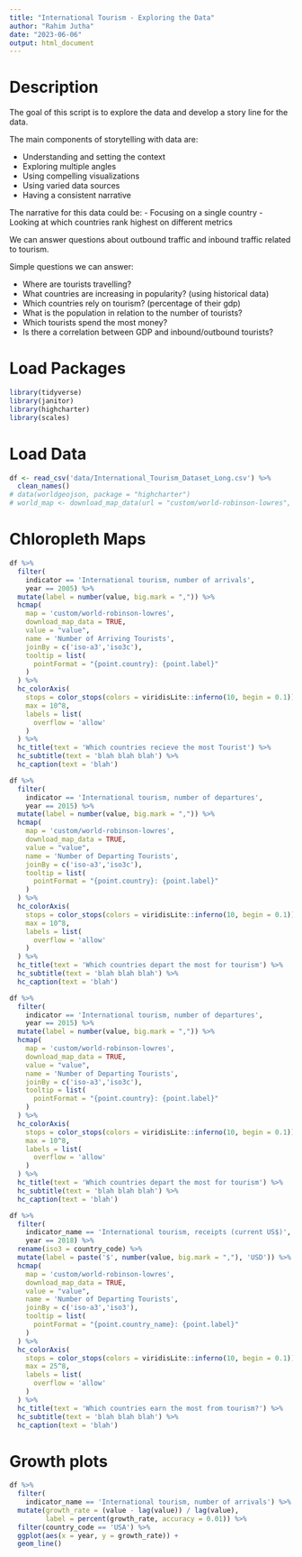 ```yaml
---
title: "International Tourism - Exploring the Data"
author: "Rahim Jutha"
date: "2023-06-06"
output: html_document
---
```


# Description

The goal of this script is to explore the data and develop a story line for the data.

The main components of storytelling with data are:

- Understanding and setting the context
- Exploring multiple angles
- Using compelling visualizations
- Using varied data sources
- Having a consistent narrative

The narrative for this data could be:
- Focusing on a single country
- Looking at which countries rank highest on different metrics

We can answer questions about outbound traffic and inbound traffic related to tourism.

Simple questions we can answer:

- Where are tourists travelling?
- What countries are increasing in popularity? (using historical data)
- Which countries rely on tourism? (percentage of their gdp)
- What is the population in relation to the number of tourists?
- Which tourists spend the most money?
- Is there a correlation between GDP and inbound/outbound tourists?

# Load Packages
```r
library(tidyverse)
library(janitor)
library(highcharter)
library(scales)
```

# Load Data
```r
df <- read_csv('data/International_Tourism_Dataset_Long.csv') %>%
  clean_names()
# data(worldgeojson, package = "highcharter")
# world_map <- download_map_data(url = "custom/world-robinson-lowres", showinfo = F)
```

# Chloropleth Maps
```r
df %>%
  filter(
    indicator == 'International tourism, number of arrivals',
    year == 2005) %>%
  mutate(label = number(value, big.mark = ",")) %>%
  hcmap(
    map = 'custom/world-robinson-lowres',
    download_map_data = TRUE,
    value = "value",
    name = 'Number of Arriving Tourists',
    joinBy = c('iso-a3','iso3c'),
    tooltip = list(
      pointFormat = "{point.country}: {point.label}"
    )
  ) %>%
  hc_colorAxis(
    stops = color_stops(colors = viridisLite::inferno(10, begin = 0.1)),
    max = 10^8,
    labels = list(
      overflow = 'allow'
    )
  ) %>%
  hc_title(text = 'Which countries recieve the most Tourist') %>%
  hc_subtitle(text = 'blah blah blah') %>%
  hc_caption(text = 'blah')
```

```r
df %>%
  filter(
    indicator == 'International tourism, number of departures',
    year == 2015) %>%
  mutate(label = number(value, big.mark = ",")) %>%
  hcmap(
    map = 'custom/world-robinson-lowres',
    download_map_data = TRUE,
    value = "value",
    name = 'Number of Departing Tourists',
    joinBy = c('iso-a3','iso3c'),
    tooltip = list(
      pointFormat = "{point.country}: {point.label}"
    )
  ) %>%
  hc_colorAxis(
    stops = color_stops(colors = viridisLite::inferno(10, begin = 0.1)),
    max = 10^8,
    labels = list(
      overflow = 'allow'
    )
  ) %>%
  hc_title(text = 'Which countries depart the most for tourism') %>%
  hc_subtitle(text = 'blah blah blah') %>%
  hc_caption(text = 'blah')
```

```r
df %>%
  filter(
    indicator == 'International tourism, number of departures',
    year == 2015) %>%
  mutate(label = number(value, big.mark = ",")) %>%
  hcmap(
    map = 'custom/world-robinson-lowres',
    download_map_data = TRUE,
    value = "value",
    name = 'Number of Departing Tourists',
    joinBy = c('iso-a3','iso3c'),
    tooltip = list(
      pointFormat = "{point.country}: {point.label}"
    )
  ) %>%
  hc_colorAxis(
    stops = color_stops(colors = viridisLite::inferno(10, begin = 0.1)),
    max = 10^8,
    labels = list(
      overflow = 'allow'
    )
  ) %>%
  hc_title(text = 'Which countries depart the most for tourism') %>%
  hc_subtitle(text = 'blah blah blah') %>%
  hc_caption(text = 'blah')
```


```r
df %>%
  filter(
    indicator_name == 'International tourism, receipts (current US$)',
    year == 2018) %>%
  rename(iso3 = country_code) %>%
  mutate(label = paste('$', number(value, big.mark = ","), 'USD')) %>%
  hcmap(
    map = 'custom/world-robinson-lowres',
    download_map_data = TRUE,
    value = "value",
    name = 'Number of Departing Tourists',
    joinBy = c('iso-a3','iso3'),
    tooltip = list(
      pointFormat = "{point.country_name}: {point.label}"
    ) 
  ) %>%
  hc_colorAxis(
    stops = color_stops(colors = viridisLite::inferno(10, begin = 0.1)),
    max = 25^8,
    labels = list(
      overflow = 'allow'
    )
  ) %>%
  hc_title(text = 'Which countries earn the most from tourism?') %>%
  hc_subtitle(text = 'blah blah blah') %>%
  hc_caption(text = 'blah')
```

# Growth plots
```r
df %>%
  filter(
    indicator_name == 'International tourism, number of arrivals') %>%
  mutate(growth_rate = (value - lag(value)) / lag(value),
         label = percent(growth_rate, accuracy = 0.01)) %>%
  filter(country_code == 'USA') %>%
  ggplot(aes(x = year, y = growth_rate)) +
  geom_line()

```
